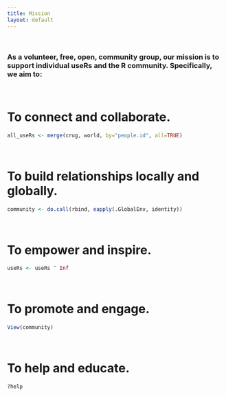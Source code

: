 ```yaml
---
title: Mission
layout: default
---
```


<style type="text/css">
.main-container {
  max-width: 1200px;
  margin-left: auto;
  margin-right: auto;
}
</style>

<br/>

### As a volunteer, free, open, community group, our mission is to support individual useRs and the R community. Specifically, we aim to:


<br/>


# **To connect and collaborate.**

```r
all_useRs <- merge(crug, world, by="people.id", all=TRUE)
```

<br/>


# **To build relationships locally and globally.**

```r
community <- do.call(rbind, eapply(.GlobalEnv, identity))
```

<br/>

# **To empower and inspire.**

```r
useRs <- useRs ^ Inf
```

<br/>

# **To promote and engage.**

```r
View(community)
```

<br/>

# **To help and educate.**

```r
?help
```


